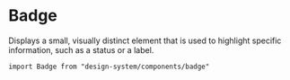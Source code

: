 

<Meta of={Stories} />

# Badge

Displays a small, visually distinct element that is used to highlight specific information, such as a status or a label.

`import Badge from "design-system/components/badge"`

<Canvas of={Stories.Overview} />

<ArgTypes />
